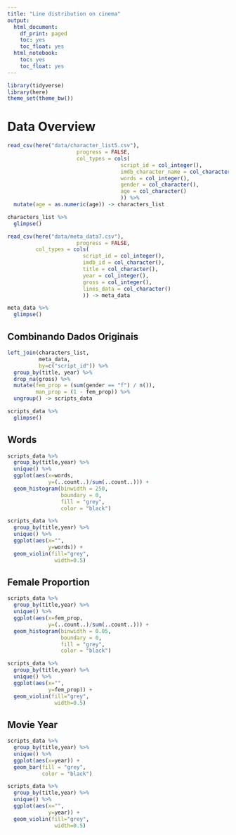 ```yaml
---
title: "Line distribution on cinema"
output:
  html_document:
    df_print: paged
    toc: yes
    toc_float: yes
  html_notebook:
    toc: yes
    toc_float: yes
---
```



```r
library(tidyverse)
library(here)
theme_set(theme_bw())
```

# Data Overview

```r
read_csv(here("data/character_list5.csv"),
                      progress = FALSE,
                      col_types = cols(
                                    script_id = col_integer(),
                                    imdb_character_name = col_character(),
                                    words = col_integer(),
                                    gender = col_character(),
                                    age = col_character()
                                    )) %>%
  mutate(age = as.numeric(age)) -> characters_list

characters_list %>% 
  glimpse()

```

```r
read_csv(here("data/meta_data7.csv"),
                      progress = FALSE,
         col_types = cols(
                        script_id = col_integer(),
                        imdb_id = col_character(),
                        title = col_character(),
                        year = col_integer(),
                        gross = col_integer(),
                        lines_data = col_character()
                        )) -> meta_data

meta_data %>% 
  glimpse()

```

## Combinando Dados Originais

```r
left_join(characters_list, 
          meta_data, 
          by=c("script_id")) %>%
  group_by(title, year) %>%
  drop_na(gross) %>%
  mutate(fem_prop = (sum(gender == "f") / n()),
         man_prop = (1 - fem_prop)) %>% 
  ungroup() -> scripts_data

scripts_data %>% 
  glimpse()
```

## Words

```r
scripts_data %>%
  group_by(title,year) %>%
  unique() %>%
  ggplot(aes(x=words,
             y=(..count..)/sum(..count..))) +
  geom_histogram(binwidth = 250,
                 boundary = 0,
                 fill = "grey",
                 color = "black")
```

```r
scripts_data %>%
  group_by(title,year) %>%
  unique() %>%
  ggplot(aes(x="", 
             y=words)) +
  geom_violin(fill="grey",
               width=0.5)
```


## Female Proportion 

```r
scripts_data %>%
  group_by(title,year) %>%
  unique() %>%
  ggplot(aes(x=fem_prop,
             y=(..count..)/sum(..count..))) +
  geom_histogram(binwidth = 0.05,
                 boundary = 0,
                 fill = "grey",
                 color = "black")
```

```r
scripts_data %>%
  group_by(title,year) %>%
  unique() %>%
  ggplot(aes(x="", 
             y=fem_prop)) +
  geom_violin(fill="grey",
               width=0.5)
```

## Movie Year 

```r
scripts_data %>%
  group_by(title,year) %>%
  unique() %>%
  ggplot(aes(x=year)) +
  geom_bar(fill = "grey",
           color = "black")
```

```r
scripts_data %>%
  group_by(title,year) %>%
  unique() %>%
  ggplot(aes(x="", 
             y=year)) +
  geom_violin(fill="grey",
               width=0.5)
```

